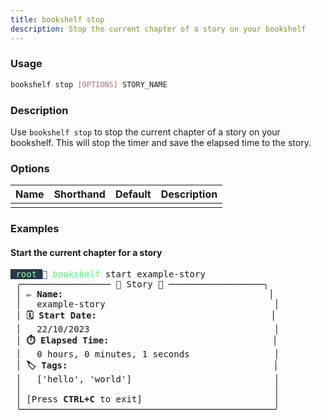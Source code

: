 ```yaml
---
title: bookshelf stop
description: Stop the current chapter of a story on your bookshelf
---
```


### Usage

```bash
bookshelf stop [OPTIONS] STORY_NAME
```

### Description
Use `bookshelf stop` to stop the current chapter of a story on your bookshelf. This will stop the timer and save the elapsed time to the story.
### Options

| Name              | Shorthand | Default | Description|
|-------            | --------- | ------- | -----------|
|   |   |  |  |

### Examples

#### Start the current chapter for a story

<pre><span style="background-color:#26384B"><font color="#93FF91"> root </font></span><font color="#26384B"></font> <font color="#49FF6D">bookshelf</font> start example-story
 ╭───────────────── 📖 Story 📖 ──────────────────╮
 │ <b>✏️ Name:</b>                                       │
 │   example-story                                │
 │ <b>🗓️ Start Date:</b>                                 │
 │   22/10/2023                                   │
 │ <b>⏱️ Elapsed Time:</b>                               │
 │   0 hours, 0 minutes, 1 seconds                │
 │ <b>🏷️ Tags:</b>                                       │
 │   [&apos;hello&apos;, &apos;world&apos;]                           │
 │                                                │
 │ [Press <b>CTRL+C</b> to exit]                         │
 ╰────────────────────────────────────────────────╯</pre>
